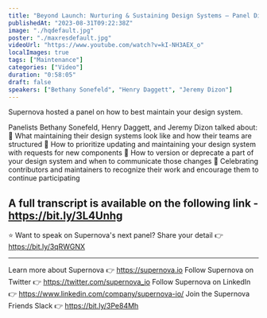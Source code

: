```yaml
---
title: "Beyond Launch: Nurturing & Sustaining Design Systems — Panel Discussion, presented by Supernova"
publishedAt: "2023-08-31T09:22:38Z"
image: "./hqdefault.jpg"
poster: "./maxresdefault.jpg"
videoUrl: "https://www.youtube.com/watch?v=kI-NH3AEX_o"
localImages: true
tags: ["Maintenance"]
categories: ["Video"]
duration: "0:58:05"
draft: false
speakers: ["Bethany Sonefeld", "Henry Daggett", "Jeremy Dizon"]
---
```


Supernova hosted a panel on how to best maintain your design system.

Panelists Bethany Sonefeld, Henry Daggett, and Jeremy Dizon talked about:
🔹 What maintaining their design systems look like and how their teams are structured
🔹 How to prioritize updating and maintaining your design system with requests for new components
🔹 How to version or deprecate a part of your design system and when to communicate those changes
🔹 Celebrating contributors and maintainers to recognize their work and encourage them to continue participating

## A full transcript is available on the following link - https://bit.ly/3L4Unhg

⭐️ Want to speak on Supernova's next panel?
Share your detail 👉 https://bit.ly/3qRWGNX

---

Learn more about Supernova 👉 https://supernova.io
Follow Supernova on Twitter 👉 https://twitter.com/supernova_io
Follow Supernova on LinkedIn 👉 https://www.linkedin.com/company/supernova-io/
Join the Supernova Friends Slack 👉 https://bit.ly/3Pe84Mh
